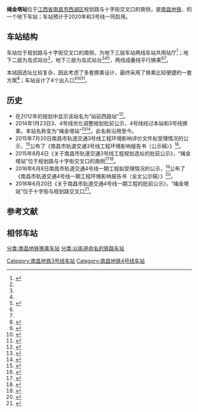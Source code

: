 {{NC Future infrastructure}}
{{Infobox Station
|Title         = 绳金塔站
|BoxWidth = 24em
|EngSubTitle   = Shengjin Pagoda Station
|linecolour    = #{{南昌地铁识别色|3}}
|linecolour2   = #{{南昌地铁识别色|4}}
|ImageName     = Missing image text.svg
|ImageSize     = 290px
|ImageCaption  = ？
|ImagePadding  = 0
|Place         = [[江西省|江西省]][[南昌市|南昌市]][[西湖区_(南昌市)|西湖区]]<br />规划路与十字街交叉口的南侧
|Operator      = [[南昌地铁|南昌地铁]]
|StartDate     = ''2020年''（3号线）<br />''2021年''（4号线）
|Coord         = {{Coord|28.66335|N|115.89483|E|format=dms|display=inline,title|type:railwaystation_region:CN}}
|Line          = {{南昌地铁线路名|3|block}}<br />{{南昌地铁线路名|4|block}}
|Style         = 
|ExitNumber    = ？
|RouteType     = Metro
|MTShowHeader    = show
|MTSystem        = {{南昌地铁线路名|3|block}}
|MTPlatformType  = 地下二层[[岛式站台|岛式车站]]
|MTPlatformNum   = 2个
|MTTime First    = 
|MTTime Last     = 
|MTTrackMap      = 
|RouteType2      = Metro
|MTSystem2       = {{南昌地铁线路名|4|block}}
|MTPlatformType2 = 地下三层[[岛式站台|岛式站台]]
|MTPlatformNum2  = 2个
|MTTime First2   = 
|MTTime Last2    = 
|MTTrackMap2     = 
}}
'''绳金塔站'''位于[[江西省|江西省]][[南昌市|南昌市]][[西湖区_(南昌市)|西湖区]]规划路与十字街交叉口的南侧，是[[南昌地铁|南昌地铁]]{{南昌地铁线路名|3}}、{{南昌地铁线路名|4}}的一个地下车站；车站预计于2020年和3号线一同启用。

== 车站结构 ==
车站位于规划路与十字街交叉口的南侧，为地下三层车站两线车站共用站厅<ref>{{cite book|author=中铁上海设计院集团有限公司|authorlink=|coauthors=|title=《南昌市轨道交通3号线工程环境影响报告书（公示稿）》南昌市轨道3号线环评3.pdf|url=http://www.jxepb.gov.cn/resource/uploadfile/file/20150727/20150727111026824.pdf|year=|publisher=2015年7月20日|location=|isbn=|pages=|access-date=2016年12月16日|archive-url=https://web.archive.org/web/20151121204855/http://www.jxepb.gov.cn/resource/uploadfile/file/20150727/20150727111026824.pdf|archive-date=2015年11月21日|dead-url=yes}}</ref>{{rp|233}}；地下二层为{{南昌地铁线路名|3}}岛式站台<ref name=":0" />{{rp|55}}，地下三层为{{南昌地铁线路名|4}}岛式站台<ref name=":0" />{{rp|37}}<ref name=":1" />{{rp|54}}<ref>{{cite book|url=http://www.jxepb.gov.cn/resource/uploadfile/file/20160608/20160608153903660.pdf|title=《南昌市轨道交通4号线一期工程环境影响报告书（全文公示稿）》南昌市轨道交通4号线一期工程3.pdf|first=|authorlink=|publisher=2016年6月8日|year=|isbn=|location=|pages=|author=中铁第四勘察设计院集团有限公司|coauthors=|access-date=2016年12月16日|archive-url=https://web.archive.org/web/20161220165121/http://www.jxepb.gov.cn/resource/uploadfile/file/20160608/20160608153903660.pdf|archive-date=2016年12月20日|dead-url=yes}}</ref>{{rp|285}}，两线成叠线平行换乘<ref name=":0" />{{rp|55}}<ref name=":1" />{{rp|54}}。

本站因选址比较复杂，因此考虑了多套换乘设计，最终采用了换乘比较便捷的一套方案<ref>{{Cite journal|title=南昌轨道交通3号线绳金塔站局部线、站位方案研究|author=张文正，赵狮|url=http://www.suidaojs.com/CN/article/downloadArticleFile.do?attachType=PDF&id=11145|journal=隧道建设|issue=7|doi=|others=|year=2015年|volume=35|page=699|pmid=|access-date=2016-12-16|archive-date=2016-12-20|archive-url=https://web.archive.org/web/20161220134916/http://www.suidaojs.com/CN/article/downloadArticleFile.do?attachType=PDF&id=11145|dead-url=no}}</ref>；车站设计了4个出入口<ref>{{Cite web|url=http://mp.weixin.qq.com/s/znvHCe-GKBYdTedx-eHiAg|title=重磅！地铁4号线动工啦！设这些站点....|accessdate=2016-12-16|author=南昌发布|date=2016-12-14|publisher=|archive-date=2017-03-05|archive-url=https://web.archive.org/web/20170305003157/http://mp.weixin.qq.com/s/znvHCe-GKBYdTedx-eHiAg|dead-url=no}}</ref><ref>{{Cite web|url=http://m.ifeng.com/news/shareNews?aid=116445504|title=重磅！南昌地铁4号线终于动工啦！设这些站点....|accessdate=2018-12-28|work=m.ifeng.com|archive-date=2018-12-28|archive-url=https://web.archive.org/web/20181228130900/http://m.ifeng.com/news/shareNews?aid=116445504|dead-url=no}}</ref><ref>{{Cite web|url=https://mp.weixin.qq.com/s/31mDOQA5S9hN-Qm5Ovyv2w|title=南昌地铁4号线最新站点平面图！预留东延！高架段站台效果、换乘站确定！|accessdate=2018-12-28|author=洪城时刻|date=2018-09-30|publisher=}}</ref>。

== 历史 ==
* 在2012年的规划中显示该站名为“站前西路站”<ref>{{Cite web|url=http://news.jxgdw.com/jszt/2012dtwc/|title=地铁围城  行在南昌  南昌地铁建设南昌地铁出行全攻略 今视专题  今视网|accessdate=2016-12-16|work=news.jxgdw.com|deadurl=yes|archiveurl=https://web.archive.org/web/20160304073541/http://news.jxgdw.com/jszt/2012dtwc/|archivedate=2016-03-04|df=}}</ref>。
* 2014年1月23日3、4号线优化调整规划批前公示，4号线经过本站和3号线换乘，本站名称变为“绳金塔站”<ref>{{Cite web |url = http://jiangxi.jxnews.com.cn/system/2014/01/23/012919119.shtml |title = 南昌地铁3、4号线规划调整 4号线调整较大 线路增加8公里 |author =  |date = 2014-01-23 |publisher = 中国江西网-信息日报 |language =  |accessdate =  |archiveurl = https://web.archive.org/web/20181227085100/http://jiangxi.jxnews.com.cn/system/2014/01/23/012919119.shtml |archivedate = 2018-12-27 |dead-url = yes }}</ref><ref>{{Cite web |url = http://ghj.nc.gov.cn/qtpqgg/6540.jhtml |title = 南昌市轨道交通3、4号线优化调整规划批前公示 |author =  |date = 2014-01-21 |publisher = 南昌市城乡规划局 |language =  |accessdate =  |archiveurl = https://web.archive.org/web/20161014013008/http://ghj.nc.gov.cn/qtpqgg/6540.jhtml |archivedate = 2016-10-14 |dead-url = yes }}</ref>。此名称沿用至今。
* 2015年7月20日南昌市轨道交通3号线工程环境影响评价文件拟受理情况的公示，<ref>{{Cite web |url = http://www.jxepb.gov.cn/ZWGK/HPC/JSXMHP/HPJB/2015/7cae73ca82d348c38549a442bd064c1b.htm |title = 南昌市轨道交通3号线工程环境影响评价文件拟受理情况的公示 |author =  |date = 2015-07-20 |publisher = 江西省环境保护厅 |language =  |accessdate =  |archiveurl = https://web.archive.org/web/20160304234742/http://www.jxepb.gov.cn/ZWGK/HPC/JSXMHP/HPJB/2015/7cae73ca82d348c38549a442bd064c1b.htm |archivedate = 2016-03-04 |dead-url = yes }}</ref>公布了《南昌市轨道交通3号线工程环境影响报告书（公示稿）》<ref name=":0">{{cite book|author=中铁上海设计院集团有限公司|authorlink=|coauthors=|title=《南昌市轨道交通3号线工程环境影响报告书（公示稿）》南昌市轨道3号线环评1.pdf|url=http://www.jxepb.gov.cn/resource/uploadfile/file/20150727/20150727110925363.pdf|year=|publisher=2015年7月20日|location=|isbn=|pages=|access-date=2016年12月16日|archive-date=2015年11月18日|archive-url=https://web.archive.org/web/20151118050639/http://www.jxepb.gov.cn/resource/uploadfile/file/20150727/20150727110925363.pdf|dead-url=yes}}</ref>。
* 2015年8月4日《关于南昌市轨道交通3号线工程规划选址的批前公示》，“绳金塔站”位于规划路与十字街交叉口的南侧<ref>{{Cite web|url=http://www.jxjst.gov.cn/chengxiangguihua/gongshigonggao/2015-08-04/45805.html|title=关于南昌市轨道交通3号线工程规划选址的批前公示|accessdate=|author=|date=2015-08-04|publisher=江西省住房和城乡建设厅|deadurl=yes|archiveurl=https://web.archive.org/web/20170219025640/http://www.jxjst.gov.cn/chengxiangguihua/gongshigonggao/2015-08-04/45805.html|archivedate=2017-02-19}}</ref><ref>{{Cite web|url=http://jiangxi.jxnews.com.cn/system/2015/08/05/014117273.shtml|title=南昌地铁3号线规划选址批前公示 全线设车站22座（图）|accessdate=|author=|date=2015-08-05|publisher=中国江西网|archive-url=https://web.archive.org/web/20180928213122/http://jiangxi.jxnews.com.cn/system/2015/08/05/014117273.shtml|archive-date=2018-09-28|dead-url=yes}}</ref>。
* 2016年6月8日南昌市轨道交通4号线一期工程拟受理情况的公示，<ref>{{Cite web|url=http://www.jxepb.gov.cn/ZWGK/HPC/JSXMHP/HPJB/2016/771434ec2fe54879b9f497f4215c0411.htm|title=江西省环境保护厅-南昌市轨道交通4号线一期工程拟受理情况的公示|accessdate=2016-12-16|work=www.jxepb.gov.cn|archive-url=https://web.archive.org/web/20170111044152/http://www.jxepb.gov.cn/ZWGK/HPC/JSXMHP/HPJB/2016/771434ec2fe54879b9f497f4215c0411.htm|archive-date=2017-01-11|dead-url=yes}}</ref>公布了《南昌市轨道交通4号线一期工程环境影响报告书（全文公示稿）》<ref name=":1">{{cite book|url=http://www.jxepb.gov.cn/resource/uploadfile/file/20160608/20160608153826491.pdf|title=《南昌市轨道交通4号线一期工程环境影响报告书（全文公示稿）》南昌市轨道交通4号线一期工程1.pdf|first=|authorlink=|publisher=2016年6月8日|year=|isbn=|location=|pages=|author=中铁第四勘察设计院集团有限公司|coauthors=|access-date=2016年12月16日|archive-url=https://web.archive.org/web/20170305012303/http://www.jxepb.gov.cn/resource/uploadfile/file/20160608/20160608153826491.pdf|archive-date=2017年3月5日|dead-url=yes}}</ref>。
* 2016年6月20日《关于南昌市轨道交通4号线一期工程的批前公示》，“绳金塔站”位于十字街与规划路交叉口<ref>{{Cite web|url=http://www.jxjst.gov.cn/chengxiangguihua/gongshigonggao/2016-06-20/63424.html|title=关于南昌市轨道交通4号线一期工程的批前公示|accessdate=2016-12-16|author=|date=2016-06-20|work=www.jxjst.gov.cn|publisher=|deadurl=yes|archiveurl=https://web.archive.org/web/20170111050654/http://www.jxjst.gov.cn/chengxiangguihua/gongshigonggao/2016-06-20/63424.html|archivedate=2017-01-11}}</ref>。

== 参考文献 ==
{{commonscat|Jiangling Station}}
{{Reflist}}
== 相邻车站 ==
{{s-rail-start}}
{{s-rail|title=NCM}}
{{s-line new|system=NCM|line=3|previous=十字街|next=六眼井|notemid=预计2020年开通}}
{{s-end}}

{{南昌轨道交通3号线}}
{{南昌轨道交通4号线}}
[[Category:南昌地铁3号线车站|Category:南昌地铁3号线车站]]
[[Category:南昌地铁4号线车站|Category:南昌地铁4号线车站]]
[[分类:南昌地铁换乘车站|分类:南昌地铁换乘车站]]
[[分类:以街道命名的铁路车站|分类:以街道命名的铁路车站]]